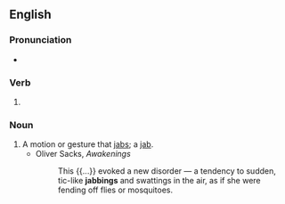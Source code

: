 ==English==

===Pronunciation===
* {{IPA|/ˈdʒæbɪŋ/|lang=en}}

===Verb===
{{head|en|verb form}}

# {{present participle of|jab|lang=en|nocat=1}}

===Noun===
{{en-noun}}

# A motion or gesture that [[jab]]s; a [[jab]].
#* Oliver Sacks, ''Awakenings''
#*: This {{...}} evoked a new disorder &mdash; a tendency to sudden, tic-like '''jabbings''' and swattings in the air, as if she were fending off flies or mosquitoes.